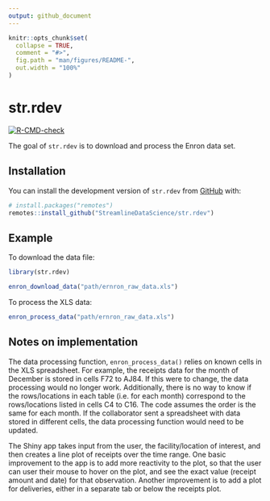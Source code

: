 ```yaml
---
output: github_document
---
```


<!-- README.md is generated from README.Rmd. Please edit that file -->

```r
knitr::opts_chunk$set(
  collapse = TRUE,
  comment = "#>",
  fig.path = "man/figures/README-",
  out.width = "100%"
)
```

# str.rdev

<!-- badges: start -->
[![R-CMD-check](https://github.com/StreamlineDataScience/str.rdev/actions/workflows/R-CMD-check.yaml/badge.svg)](https://github.com/StreamlineDataScience/str.rdev/actions/workflows/R-CMD-check.yaml)
<!-- badges: end -->

The goal of `str.rdev` is to download and process the Enron data set.

## Installation

You can install the development version of `str.rdev` from [GitHub](https://github.com/) with:

``` r
# install.packages("remotes")
remotes::install_github("StreamlineDataScience/str.rdev")
```

## Example

To download the data file:

```r
library(str.rdev)

enron_download_data("path/ernron_raw_data.xls")
```

To process the XLS data:

```r

enron_process_data("path/ernron_raw_data.xls")
```


## Notes on implementation

The data processing function, `enron_process_data()` relies on known cells in 
the XLS spreadsheet. For example, the receipts data for the month of
December is stored in cells F72 to AJ84. If this were to change, the data 
processing would no longer work. Additionally, there is no way to know if the
rows/locations in each table (i.e. for each month) correspond to the
rows/locations listed in cells C4 to C16. The code assumes the order is the same 
for each month. If the collaborator sent a spreadsheet with data stored in 
different cells, the data processing function would need to be updated.


The Shiny app takes input from the user, the facility/location of interest, and
then creates a line plot of receipts over the time range. One basic 
improvement to the app is to add more reactivity to the plot, so that the user
can user their mouse to hover on the plot, and see the exact value (receipt
amount and date) for that observation. Another improvement is to add a plot for
deliveries, either in a separate tab or below the receipts plot. 



